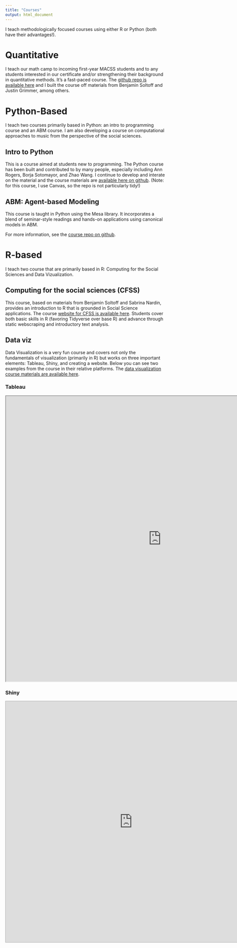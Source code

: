 ```yaml
---
title: "Courses"
output: html_document
---
```


I teach methodologically focused courses using either R or Python (both have their advantages!).

# Quantitative

I teach our math camp to incoming first-year MACSS students and to any students interested in our certificate and/or strengthening their background in quantitative methods. It's a fast-paced course. The [github repo is available here](https://github.com/jmclip/MACSS_math_camp) and I built the course off materials from Benjamin Soltoff and Justin Grimmer, among others.

# Python-Based
I teach two courses primarily based in Python: an intro to programming course and an ABM course. I am also developing a course on computational approaches to music from the perspective of the social sciences. 

## Intro to Python 
This is a course aimed at students new to programming. The Python course has been built and contributed to by many people, especially including Ann Rogers, Borja Sotomayor, and Zhao Wang. I continue to develop and interate on the material and the course materials are [available here on github](https://github.com/jmclip/macs30111). (Note: for this course, I use Canvas, so the repo is not particularly tidy!)

## ABM: Agent-based Modeling
This course is taught in Python using the Mesa library. It incorporates a blend of seminar-style readings and hands-on applications using canonical models in ABM. 

For more information, see the [course repo on github](https://github.com/jmclip/MACSS-40550-ABM). 

# R-based
I teach two course that are primarily based in R: Computing for the Social Sciences and Data Vizualization. 
 
## Computing for the social sciences (CFSS) 
This course, based on materials from Benjamin Soltoff and Sabrina Nardin, provides an introduction to R that is grounded in Social Science applications. The course [website for CFSS is available here](https://cfss-macss.netlify.app/). Students cover both basic skills in R (favoring Tidyverse over base R) and advance through static webscraping and introductory text analysis. 

## Data viz
Data Visualization is a very fun course and covers not only the fundamentals of visualization (primarily in R) but works on three important elements: Tableau, Shiny, and creating a website. Below you can see two examples from the course in their relative platforms. The [data visualization course materials are available here](https://macs40700.netlify.app/). 

### Tableau


<iframe src="https://public.tableau.com/views/macs40700/BabyNamesDashboard?:showVizHome=no&:embed=true"
 width="980px" height="900px"></iframe>
### Shiny

<iframe src="https://jclip.shinyapps.io/baby-names/" style="border: 1px solid #AAA; width: 800px; height: 760px"></iframe>
